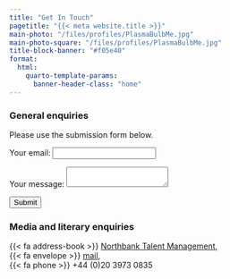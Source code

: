 ```yaml
---
title: "Get In Touch"
pagetitle: "{{< meta website.title >}}"
main-photo: "/files/profiles/PlasmaBulbMe.jpg"
main-photo-square: "/files/profiles/PlasmaBulbMe.jpg"
title-block-banner: "#f05e40"
format:
  html:
    quarto-template-params:
      banner-header-class: "home"
---
```


### General enquiries

Please use the submission form below.

```{=html}
<p>
    <form action="https://formspree.io/f/meqpwopj" method="POST">
        <p><label> Your email: <input type="text" name="_replyto"> </label></p>
        <p><label> Your message: <textarea name="message"></textarea></label></p>
        <!-- your other form fields go here -->
        <p><button type="submit">Submit</button></p>
    </form>
</p>
```

### Media and literary enquiries
  

{{< fa address-book >}}  [Northbank Talent Management](https://www.northbanktalent.com/),  
{{< fa envelope >}}  [mail](mailto:info@northbanktalent.com),  
{{< fa phone >}}  +44 (0)20 3973 0835

